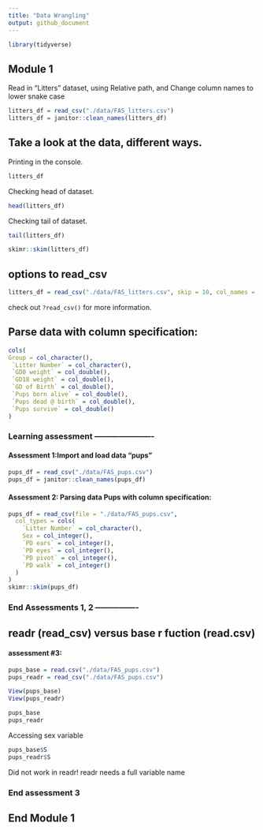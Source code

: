 ```yaml
---
title: "Data Wrangling"
output: github_document
---
```


```r
library(tidyverse)
```

## Module 1 
Read in "Litters" dataset, using Relative path, and
Change column names to lower snake case

```r
litters_df = read_csv("./data/FAS_litters.csv")
litters_df = janitor::clean_names(litters_df)

```

## Take a look at the data, different ways.

Printing in the console.

```r
litters_df
```

Checking head of dataset.
```r
head(litters_df)
```

Checking tail of dataset.
```r
tail(litters_df)
```

```r
skimr::skim(litters_df)
```


## options to read_csv

```r
litters_df = read_csv("./data/FAS_litters.csv", skip = 10, col_names = FALSE)
```

check out `?read_csv()` for more information. 


## Parse data with column specification:

```r
cols(
Group = col_character(),
 `Litter Number` = col_character(),
 `GD0 weight` = col_double(),
 `GD18 weight` = col_double(),
 `GD of Birth` = col_double(),
 `Pups born alive` = col_double(),
 `Pups dead @ birth` = col_double(),
 `Pups survive` = col_double()
)
```



### Learning assessment ----------------------
#### Assessment 1:Import and load data "pups"

```r
pups_df = read_csv("./data/FAS_pups.csv")
pups_df = janitor::clean_names(pups_df)

```

#### Assessment 2: Parsing data Pups with column specification:

```r
pups_df = read_csv(file = "./data/FAS_pups.csv",
  col_types = cols(
    `Litter Number` = col_character(),
    Sex = col_integer(),
    `PD ears` = col_integer(),
    `PD eyes` = col_integer(),
    `PD pivot` = col_integer(),
    `PD walk` = col_integer()
  )
)
skimr::skim(pups_df)
```
### End Assessments 1, 2 ----------------


## readr (read_csv) versus base r fuction (read.csv)
#### assessment #3: 

```r
pups_base = read.csv("./data/FAS_pups.csv")
pups_readr = read_csv("./data/FAS_pups.csv")

View(pups_base)
View(pups_readr)

pups_base
pups_readr
```


Accessing sex variable

```r
pups_base$S
pups_readr$S 
```
Did not work in readr! readr needs a full variable name

### End assessment 3 
## End Module 1 


